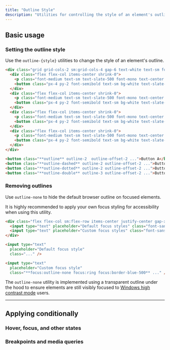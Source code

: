 ```yaml
---
title: "Outline Style"
description: "Utilities for controlling the style of an element's outline."
---
```




## Basic usage

### Setting the outline style

Use the `outline-{style}` utilities to change the style of an element's outline.

```html {{ mode: 'example' }}
<div class="grid grid-cols-2 sm:grid-cols-4 gap-6 text-white text-sm font-semibold text-center">
  <div class="flex flex-col items-center shrink-0">
    <p class="font-medium text-sm text-slate-500 font-mono text-center mb-3 dark:text-slate-400">outline</p>
    <button class="px-4 py-2 font-semibold text-sm bg-white text-slate-700 border border-slate-300 rounded-md shadow-sm outline outline-2 outline-offset-2 outline-indigo-500 dark:bg-slate-700 dark:text-slate-200 dark:border-transparent">Button A</button>
  </div>
  <div class="flex flex-col items-center shrink-0">
    <p class="font-medium text-sm text-slate-500 font-mono text-center mb-3 dark:text-slate-400">outline-dashed</p>
    <button class="px-4 py-2 font-semibold text-sm bg-white text-slate-700 border border-slate-300 rounded-md shadow-sm outline-dashed outline-2 outline-offset-2 outline-indigo-500 dark:bg-slate-700 dark:text-slate-200 dark:border-transparent">Button B</button>
  </div>
  <div class="flex flex-col items-center shrink-0">
    <p class="font-medium text-sm text-slate-500 font-mono text-center mb-3 dark:text-slate-400">outline-dotted</p>
    <button class="px-4 py-2 font-semibold text-sm bg-white text-slate-700 border border-slate-300 rounded-md shadow-sm outline-dotted outline-2 outline-offset-2 outline-indigo-500 dark:bg-slate-700 dark:text-slate-200 dark:border-transparent">Button C</button>
  </div>
  <div class="flex flex-col items-center shrink-0">
    <p class="font-medium text-sm text-slate-500 font-mono text-center mb-3 dark:text-slate-400">outline-double</p>
    <button class="px-4 py-2 font-semibold text-sm bg-white text-slate-700 border border-slate-300 rounded-md shadow-sm outline-double outline-3 outline-offset-2 outline-indigo-500 dark:bg-slate-700 dark:text-slate-200 dark:border-transparent">Button D</button>
  </div>
</div>
```

```html
<button class="**outline** outline-2  outline-offset-2 ...">Button A</button>
<button class="**outline-dashed** outline-2 outline-offset-2 ...">Button B</button>
<button class="**outline-dotted** outline-2 outline-offset-2 ...">Button C</button>
<button class="**outline-double** outline-3 outline-offset-2 ...">Button D</button>
```

### Removing outlines

Use `outline-none` to hide the default browser outline on focused elements.

It is highly recommended to apply your own focus styling for accessibility when using this utility.

```html {{ mode: 'example', hint: 'Focus the input to see the expected behaviour' }}
<div class="flex flex-col sm:flex-row items-center justify-center gap-x-16 gap-y-8 px-0 sm:px-10 font-mono font-bold">
  <input type="text" placeholder="Default focus styles" class="font-sans block text-sm w-full py-2 px-3 ring-1 ring-slate-900/10 text-slate-500 rounded-lg shadow-sm dark:bg-slate-800 dark:ring-0 dark:highlight-white/5 dark:text-slate-400" />
  <input type="text" placeholder="Custom focus styles" class="font-sans block text-sm w-full py-2 px-3 ring-1 ring-slate-900/10 text-slate-500 rounded-lg shadow-sm focus:outline-none focus:ring focus:ring-blue-300 focus:border-blue-500 dark:bg-slate-800 dark:ring-0 dark:highlight-white/5 dark:text-slate-400 dark:focus:ring dark:focus:ring-blue-300" />
</div>
```

```html
<input type="text"
  placeholder="Default focus style"
  class="..." />

<input type="text"
  placeholder="Custom focus style"
  class="**focus:outline-none focus:ring focus:border-blue-500** ..." />
```

The `outline-none` utility is implemented using a transparent outline under the hood to ensure elements are still visibly focused to [Windows high contrast mode](https://blogs.windows.com/msedgedev/2020/09/17/styling-for-windows-high-contrast-with-new-standards-for-forced-colors/) users.

---

## <Heading ignore>Applying conditionally</Heading>

### <Heading ignore>Hover, focus, and other states</Heading>

<HoverFocusAndOtherStates defaultClass="outline" featuredClass="outline-dashed" />

### <Heading ignore>Breakpoints and media queries</Heading>

<BreakpointsAndMediaQueries defaultClass="outline" featuredClass="outline-dashed" />

